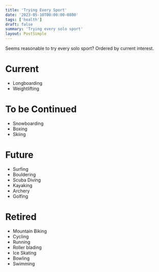 ```yaml
---
title: 'Trying Every Sport'
date: '2023-05-10T00:00:00-0800'
tags: ['health']
draft: false
summary: 'Trying every solo sport'
layout: PostSimple
---
```


Seems reasonable to try every solo sport?
Ordered by current interest.

# Current

- Longboarding
- Weightlifting

# To be Continued

- Snowboarding
- Boxing
- Skiing

# Future

- Surfing
- Bouldering
- Scuba Diving
- Kayaking
- Archery
- Golfing

# Retired

- Mountain Biking
- Cycling
- Running
- Roller blading
- Ice Skating
- Bowling
- Swimming
